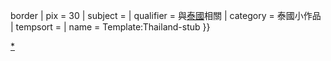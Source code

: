{{asbox
| image     = Flag of Thailand.svg{{!}}border
| pix       = 30
| subject   = 
| qualifier = 與[[泰國]]相關
| category  = 泰國小作品
| tempsort  =  
| name      = Template:Thailand-stub
}}
<noinclude>
[[Category:泰国小作品模板|*]]
</noinclude>